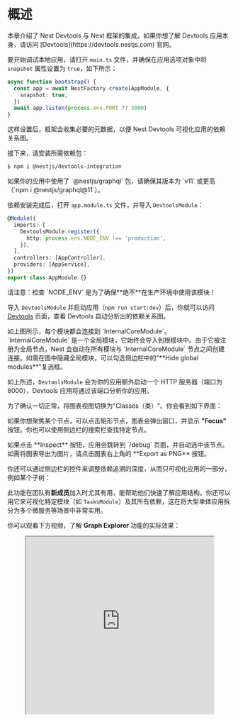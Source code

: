 
# 概述

<CalloutInfo>
  本章介绍了 Nest Devtools 与 Nest 框架的集成。如果你想了解 Devtools 应用本身，请访问
  [Devtools](https://devtools.nestjs.com) 官网。
</CalloutInfo>

要开始调试本地应用，请打开 `main.ts` 文件，并确保在应用选项对象中将 `snapshot` 属性设置为 `true`，如下所示：

```ts filename='main.ts'
async function bootstrap() {
  const app = await NestFactory.create(AppModule, {
    snapshot: true,
  })
  await app.listen(process.env.PORT ?? 3000)
}
```

这样设置后，框架会收集必要的元数据，以便 Nest Devtools 可视化应用的依赖关系图。

接下来，请安装所需依赖包：

```bash
$ npm i @nestjs/devtools-integration
```

<CalloutInfo type="warning">
  如果你的应用中使用了 `@nestjs/graphql` 包，请确保其版本为 `v11` 或更高（`npm i
  @nestjs/graphql@11`）。
</CalloutInfo>

依赖安装完成后，打开 `app.module.ts` 文件，并导入 `DevtoolsModule`：

```ts filename='app.module.ts'
@Module({
  imports: [
    DevtoolsModule.register({
      http: process.env.NODE_ENV !== 'production',
    }),
  ],
  controllers: [AppController],
  providers: [AppService],
})
export class AppModule {}
```

<CalloutInfo type="warning">
  请注意：检查 `NODE_ENV` 是为了确保**绝不**在生产环境中使用该模块！
</CalloutInfo>

导入 `DevtoolsModule` 并启动应用（`npm run start:dev`）后，你就可以访问 [Devtools](https://devtools.nestjs.com) 页面，查看 Devtools 自动分析出的依赖关系图。

<DocImage src={modulesGraphImage} alt="Modules graph" />

<CalloutInfo>
  如上图所示，每个模块都会连接到 `InternalCoreModule`。`InternalCoreModule`
  是一个全局模块，它始终会导入到根模块中。由于它被注册为全局节点，Nest 会自动在所有模块与
  `InternalCoreModule` 节点之间创建连接。如需在图中隐藏全局模块，可以勾选侧边栏中的"**Hide global
  modules**"复选框。
</CalloutInfo>

如上所述，`DevtoolsModule` 会为你的应用额外启动一个 HTTP 服务器（端口为 8000），Devtools 应用将通过该端口分析你的应用。

为了确认一切正常，将图表视图切换为"Classes（类）"。你会看到如下界面：

<DocImage src={classesGraphImage} alt="Classes graph" />

如果你想聚焦某个节点，可以点击矩形节点，图表会弹出窗口，并显示 **"Focus"** 按钮。你也可以使用侧边栏的搜索栏查找特定节点。

<CalloutInfo>
  <div>如果点击 **Inspect** 按钮，应用会跳转到 `/debug` 页面，并自动选中该节点。</div>
</CalloutInfo>

<DocImage src={nodePopupImage} alt="Node popup" />

<CalloutInfo>
  <div>如需将图表导出为图片，请点击图表右上角的 **Export as PNG** 按钮。</div>
</CalloutInfo>

你还可以通过侧边栏的控件来调整依赖追溯的深度，从而只可视化应用的一部分，例如某个子树：

<DocImage src={subtreeViewImage} alt="Subtree view" />

此功能在团队有**新成员**加入时尤其有用，能帮助他们快速了解应用结构。你还可以用它来可视化特定模块（如 `TasksModule`）及其所有依赖，这在将大型单体应用拆分为多个微服务等场景中非常实用。

你可以观看下方视频，了解 **Graph Explorer** 功能的实际效果：

<figure>
  <iframe
    width="100%"
    height="400"
    src="https://www.youtube.com/embed/bW8V-ssfnvM"
    title="YouTube video player"
    allow="accelerometer; autoplay; clipboard-write; encrypted-media; gyroscope; picture-in-picture; web-share"
    allowFullScreen
  />
</figure>

## 排查"无法解析依赖关系"错误

<CalloutInfo>

此功能需要 `@nestjs/core` `v9.3.10` 或更高版本。

</CalloutInfo>

“无法解析提供者的依赖关系”是一个常见错误。借助 Nest Devtools，你可以轻松定位问题并找到解决方案。

首先，打开 `main.ts` 文件，并按如下方式更新 `bootstrap()` 调用：

```ts filename='main.ts'
bootstrap().catch((err) => {
  fs.writeFileSync('graph.json', PartialGraphHost.toString() ?? '')
  process.exit(1)
})
```

同时，确保将 `abortOnError` 设置为 `false`：

```ts filename='main.ts'
const app = await NestFactory.create(AppModule, {
  snapshot: true,
  abortOnError: false, // <--- 这里
})
```

现在，当应用因**“无法解析依赖关系”**错误而启动失败时，会在根目录下生成一个 `graph.json` 文件（该文件表示部分依赖关系图）。你可以将此文件拖拽到 Devtools 中（请确保将当前模式从“Interactive”切换为“Preview”）：

<DocImage src={dragAndDropImage} alt="Drag and drop" />

上传成功后，你会看到如下依赖图和对话窗口：

<DocImage src={partialGraphModulesViewImage} alt="Partial graph modules view" />

如图所示，高亮显示的 `TasksModule` 就是问题所在的模块。同时，对话窗口中也会提供一些修复建议。

如果我们切换到"Classes"视图，则会看到如下内容：

<DocImage src={partialGraphClassesViewImage} alt="Partial graph classes view" />

该依赖图显示，试图注入 `TasksService` 的 `DiagnosticsService` 并未在 `TasksModule` 的上下文中注册。通常，只需将 `DiagnosticsModule` 导入 `TasksModule` 即可解决此问题！

## 路由资源浏览器

当你导航到**路由资源浏览器（Routes Explorer）**页面时，你会看到所有已注册的入口点：

<DocImage src={routesImage} alt="Routes" />

<CalloutInfo>

此页面不仅展示 HTTP 路由，还会显示所有其他类型的入口点（如 WebSocket 通信、gRPC、GraphQL 解析器等）。

</CalloutInfo>

所有入口点会按照其所属控制器进行分组。你还可以使用搜索栏来查找特定的入口点。

点击任一入口点，都会显示其**流程图（flow graph）**。该图清晰地展示了此入口点的执行流程（例如绑定到此路由的守卫、拦截器和管道）。在需要了解路由的请求/响应周期，或排查守卫、拦截器、管道未按预期执行等问题时，此功能会非常有用。

## 沙盒（Sandbox）

如果你希望即时执行 JavaScript 代码并实时与应用交互，可以导航到**沙盒（Sandbox）**页面：

<DocImage src={sandboxImage} alt="Sandbox" />

借助该 Playground，你可以在**实时环境**下测试和调试 API 端点，而无需使用 HTTP 客户端等外部工具，从而快速定位并修复问题。它还能绕过身份验证（Authentication）层，因此无需额外登录或创建专门的测试账号。对于事件驱动型应用，你还可以直接在 Playground 中触发事件，并观察应用的响应。

所有日志输出都会汇总到 Playground 的控制台，方便随时查看应用的运行情况。

你只需**即时**执行代码，即可立刻看到结果，无需重建应用或重启服务器。

<DocImage src={sandboxTableImage} alt="Sandbox table" />

<CalloutInfo>
  如需以表格形式美观地展示对象数组，可以使用 `console.table()`（或直接用 `table()`）函数。
</CalloutInfo>

你可以观看下方视频，了解**交互式 Playground** 功能的实际效果：

<figure>
  <iframe
    width="100%"
    height="400"
    src="https://www.youtube.com/embed/liSxEN_VXKM"
    title="YouTube video player"
    allow="accelerometer; autoplay; clipboard-write; encrypted-media; gyroscope; picture-in-picture; web-share"
    allowFullScreen
  />
</figure>

## Bootstrap 性能

要查看所有类节点（如控制器、提供者、增强器等）及其对应的实例化耗时，可以导航到 **Bootstrap 性能**页面：

<DocImage src={bootstrapPerformanceImage} alt="Bootstrap performance" />

当希望找出应用启动流程中的性能瓶颈时，此页面会非常有用。例如，在优化无服务器（serverless）环境下的应用启动时间等场景中，这一点至关重要。

## 审计

要查看自动生成的审计结果（包括错误、警告和提示），请导航至**审计**页面：

<DocImage src={auditImage} alt="Audit" />

<CalloutInfo>

上述截图未展示所有可用的审计规则。

</CalloutInfo>

此页面有助于你发现应用中潜在的问题。

## 预览静态文件

如需将序列化后的依赖关系图保存为文件，可使用如下代码：

```ts filename='main.ts'
await app.listen(process.env.PORT ?? 3000) // 或 await app.init()
fs.writeFileSync('./graph.json', app.get(SerializedGraph).toString())
```

<CalloutInfo>
  <div>`SerializedGraph` 可从 `@nestjs/core` 包中导入。</div>
</CalloutInfo>

随后，你可以通过拖拽或上传该文件：

<DocImage src={dragAndDropImage} alt="Drag and drop" />

当你需要与他人（如同事）共享依赖关系图，或希望离线分析时，此功能会非常有用。
